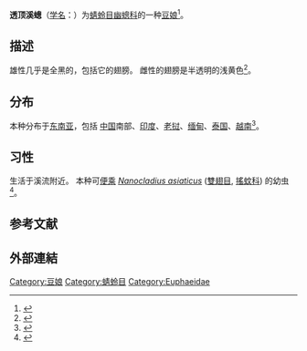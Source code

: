 {{Speciesbox
|image=Euphaea masoni-male.jpg
|image_caption=雄性
|image2=Euphaea_masoni_(female)_-_Kaeng_Krachan_National_Park.jpg
|image2_caption=雌性
|status=LC
|status_system=IUCN3.1
|status_ref=<ref>{{cite iucn|title=''Euphaea masoni''|page=e.T167415A6344846|year=2010|accessdate=Jan 15, 2021}}</ref>
|taxon=Euphaea masoni
|authority=[[w:Edmond_de_Sélys_Longchamps|Selys]], 1879
}}
'''透顶溪蟌'''（[[学名|学名]]：{{lang|la|''Euphaea masoni''}}）为[[蜻蛉目|蜻蛉目]][[幽蟌科|幽蟌科]]的一种[[豆娘|豆娘]]<ref>{{cite web
|url=https://www.indianodonata.org/sp/281/Euphaea-masoni
|title=Euphaea masoni Selys, 1879
|publisher=Odonata of India
}}</ref>。

==描述==
雄性几乎是全黑的，包括它的翅膀。 雌性的翅膀是半透明的浅黄色<ref>{{cite journal
|last1=Phan
|first1=Quoc Toan
|last2=Kompier
|first2=Tom
|last3=Karube
|first3=Haruki
|last4=Hayashi
|first4=Fumio
|date=January 2018
|title=Euphaea masoni Selys, 1879
|url=https://www.gbif.org/ar/species/1427514/treatments
|journal=Zootaxa
|volume=4375
|issue=2
|pages=151-190
|doi=10.11646/zootaxa.4375.2.1
}}</ref>。

==分布==
本种分布于[[东南亚|东南亚]]，包括 [[中国|中国]]南部、[[印度|印度]]、[[老挝|老挝]]、[[缅甸|缅甸]]、[[泰国|泰国]]、[[越南|越南]]<ref>{{cite web
|url=https://www.thailandnatureproject.com/euphaea-masoni.html
|title=Euphaea masoni Selys, 1879
|publisher=Thailand Nature Project
}}</ref>。

==习性==
生活于溪流附近。 
本种可[[便乘性|便乘]] ''[[w:Nanocladius_asiaticus|Nanocladius asiaticus]]'' ([[雙翅目|雙翅目]], [[搖蚊科|搖蚊科]]) 的幼虫<ref>{{cite journal
|last1=Boonsoong
|first1=Boonsatien
|date=January 2016
|title=Phoretic associations between Nanocladius asiaticus (Diptera, Chironomidae) and its hosts Gestroiella (Heteroptera, Naucoridae) and Euphaea masoni (Odonata, Euphaeidae) in streams in Western Thailand
|url=https://www.researchgate.net/publication/299360708_Phoretic_associations_between_Nanocladius_asiaticus_Diptera_Chironomidae_and_its_hosts_Gestroiella_Heteroptera_Naucoridae_and_Euphaea_masoni_Odonata_Euphaeidae_in_streams_in_Western_Thailand
|journal=Annales de Limnologie - International Journal of Limnology 
|volume=52
|pages=163–169
|doi=10.1051/limn/2015025
}}</ref>。

==参考文献==
{{Reflist}}

==外部連結==
{{Commons}}
{{Wikispecies}}
{{Taxonbar|from=Q2288035}}
[[Category:豆娘|Category:豆娘]]
[[Category:蜻蛉目|Category:蜻蛉目]]
[[Category:Euphaeidae|Category:Euphaeidae]]